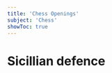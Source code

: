 ```yaml
---
title: 'Chess Openings'
subject: 'Chess'
showToc: true
---
```


# Sicillian defence

<ChessFig 
  fen='rnbqkbnr/pp1ppppp/8/2p5/4P3/8/PPPP1PPP/RNBQKBNR w KQkq c6 0 2'
  caption='Sicillian defence opening'
/>